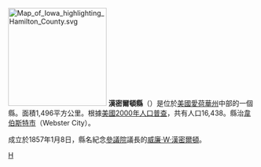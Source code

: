 {{Otheruses|漢密爾頓縣|subject=美國愛荷華州的一個縣|other=同名的縣}}
[[File:Map_of_Iowa_highlighting_Hamilton_County.svg|200px]]
'''漢密爾頓縣'''（{{lang-en|Hamilton County}}）是位於[[美國|美國]][[愛荷華州|愛荷華州]]中部的一個縣。面積1,496平方公里。根據[[美國2000年人口普查|美國2000年人口普查]]，共有人口16,438。縣治[[韦伯斯特城|韋伯斯特市]]（Webster City）。

成立於1857年1月8日，縣名紀念[[愛荷華州參議院|參議院]]議長的[[威廉·W·漢密爾頓|威廉·W·漢密爾頓]]。
{{iowa-stub}}
[[Category:艾奧瓦州行政區劃|H]]
{{爱荷华州}}